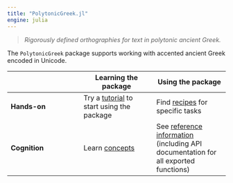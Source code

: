 ```yaml
---
title: "PolytonicGreek.jl"
engine: julia
---
```


> *Rigorously defined orthographies for text in polytonic ancient Greek.* 


The `PolytonicGreek` package supports working with accented ancient Greek encoded in Unicode.  


| | Learning the package | Using the package |
| --- | --- | --- |
| **Hands-on** |  Try a [tutorial](./tutorials/) to start using  the package  | Find [recipes](./guides/) for specific tasks |
| **Cognition** | Learn [concepts](./concepts/)   | See [reference information](./reference/) (including API documentation for all exported functions) |